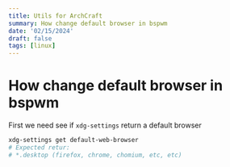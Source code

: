 ```yaml
---
title: Utils for ArchCraft
summary: How change default browser in bspwm
date: '02/15/2024'
draft: false
tags: [linux]
---
```


# How change default browser in bspwm

First we need see if `xdg-settings` return a default browser

```bash
xdg-settings get default-web-browser
# Expected retur:
# *.desktop (firefox, chrome, chomium, etc, etc)
```
